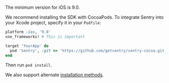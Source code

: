 The minimum version for iOS is 9.0.

We recommend installing the SDK with CocoaPods. To integrate Sentry into your Xcode project, specify it in your `Podfile`:

```ruby {filename:Podfile}
platform :ios, '9.0'
use_frameworks! # This is important

target 'YourApp' do
  pod 'Sentry', :git => 'https://github.com/getsentry/sentry-cocoa.git', :tag => '{{ packages.version('sentry.cocoa') }}'
end
```

Then run `pod install`.

We also support alternate [installation methods](install/).
